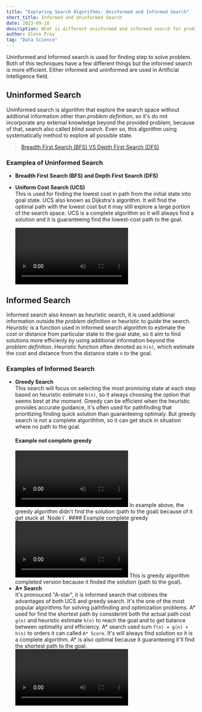 ```yaml
---
title: "Exploring Search Algorithms: Uninformed and Informed Search"
short_title: Informed and Uninformed Search
date: 2023-09-18
description: What is different uninformed and informed search for problem solving?
author: Glenn Pray
tag: "Data Science"
---
```

Uninformed and Informed search is used for finding step to solve problem. Both of this techniques have a few different things but the informed search is more efficient. Either informed and uninformed are used in Artificial Intelligence field.

## Uninformed Search
Uninformed search is algorithm that explore the search space without addtional information other than _problem definition_, so it's do not incorporate any external knowledge beyond the provided problem, because of that, search also called _blind search_. Even so, this algorithm using systematically method to explore all possible state.

> [Breadth First Search (BFS) VS Depth First Search (DFS)](/blog/bfs-and-dfs)
### Examplea of Uninformed Search
- **Breadth First Search (BFS) and Depth First Search (DFS)**
- **Uniform Cost Search (UCS)**  
  This is used for finding the lowest cost in path from the initial state into goal state. UCS also known as Dijkstra's algorithm. It will find the optimal path with the lowest cost but it may still explore a large portion of the search space. UCS is a complete algorithm so it will always find a solution and it is guaranteeing find the lowest-cost path to the goal.

  <video controls>
    <source src='/videos/blog/ucs.mp4' type='video/mp4'/>
  </video>

## Informed Search
Informed search also known as heuristic search, it is used addtional information outside the _problem definition_ or heuristic to guide the search. _Heuristic_ is a function used in informed search algorithm to estimate the cost or distance from particular state to the goal state, so it aim to find solutions more efficienly by using additional information beyond the _problem definition_. Heuristic function often denoted as `h(n)`, which estimate the cost and distance from the distance state `n` to the goal.

### Examples of Informed Search
- **Greedy Search**  
  This search will focus on selecting the most promising state at each step based on heuristic estimate `h(n)`, so it always choosing the option that seems best _at the moment_. Greedy can be efficient when the heuristic provides accurate guidance, it's often used for pathfinding that prioritizing finding quick solution than guaranteeing optimaly. But greedy search is not a complete algorithhm, so it can get stuck in situation where no path to the goal.
  #### Example not complete greedy 
  <video controls>
    <source src='/videos/blog/greedy-not-complete.mp4' type='video/mp4'/>
  </video>
  In example above, the greedy algorithm didn't find the solution (path to the goal) because of it get stuck at `Node I`.
  #### Example complete greedy
  <video controls>
    <source src='/videos/blog/greedy-complete.mp4' type='video/mp4'/>
  </video>
  This is greedy algorithm completed version because it finded the solution (path to the goal).
- **A\* Search**  
  It's pronouced "A-star", it is informed search that cobines the advantages of both UCS and greedy search. It's the one of the most popular algorithms for solving pathfinding and optimization problems. A\* used for find the shortest path by considerint both the actual path cost `g(n)` and heuristic estimate `h(n)` to reach the goal and to get balance between optimality and efficiency. A\* search used sum `f(n) = g(n) + h(n)` to orders it can called `A* Score`. It's will always find solution so it is a complete algorithm. A\* is also optimal because it guaranteeing it'll find the shortest path to the goal.
  <video controls>
    <source src='/videos/blog/a-star.mp4' type='video/mp4'/>
  </video>
